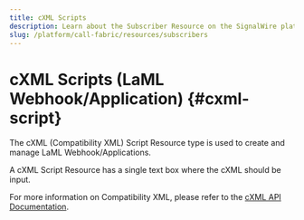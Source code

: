 ```yaml
---
title: cXML Scripts
description: Learn about the Subscriber Resource on the SignalWire platform - what they are, how they work, and how to manage them in the Dashboard.
slug: /platform/call-fabric/resources/subscribers
---
```


# cXML Scripts (LaML Webhook/Application) {#cxml-script}

The cXML (Compatibility XML) Script Resource type is used to create and manage LaML Webhook/Applications.

A cXML Script Resource has a single text box where the cXML should be input.

For more information on Compatibility XML, please refer to the 
[cXML API Documentation](/compatibility-api/cxml).
